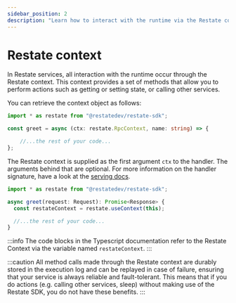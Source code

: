 ```yaml
---
sidebar_position: 2
description: "Learn how to interact with the runtime via the Restate context."
---
```



# Restate context

In Restate services, all interaction with the runtime occur through the Restate context.
This context provides a set of methods that allow you to perform actions such as getting or setting state, or
calling other services.

You can retrieve the context object as follows:

<Tabs groupId="ts-api">
<TabItem value="handler" label="Handler API" default>

```typescript
import * as restate from "@restatedev/restate-sdk";

const greet = async (ctx: restate.RpcContext, name: string) => {

    //...the rest of your code...
};
```

The Restate context is supplied as the first argument `ctx` to the handler.
The arguments behind that are optional. For more information on the handler signature, have a look at the [serving docs](/services/sdk/serving).

</TabItem>
<TabItem value="grpc" label="gRPC API">


```typescript
import * as restate from "@restatedev/restate-sdk";

async greet(request: Request): Promise<Response> {
  const restateContext = restate.useContext(this);

  //...the rest of your code...
}
```

</TabItem>
</Tabs>



:::info
The code blocks in the Typescript documentation refer to the Restate Context via the variable named `restateContext`.
:::

:::caution 
All method calls made through the Restate context are durably stored in the execution log
and can be replayed in case of failure, ensuring that your service is always reliable and fault-tolerant.
This means that if you do actions (e.g. calling other services, sleep) without making use of the Restate SDK,
you do not have these benefits.
:::